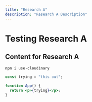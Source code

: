 ```yaml
---
title: "Research A"
description: "Research A Description"
---
```


# Testing Research A

## Content for Research A

```bash
npm i use-cloudinary
```

```jsx
const trying = "this out";

function App() {
  return <p>{trying}</p>;
}
```
